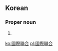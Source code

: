 {{also|国際連合}}
==Korean==
{{ko-hanjatab}}

===Proper noun===
{{ko-proper noun|hangeul=국제 연합|head=[[國際]][[聯合]]|rv=Gukje Yeonhap}}

# {{hanja form of|국제 연합|[[United Nations]]}}

[[ko:國際聯合]]
[[pl:國際聯合]]